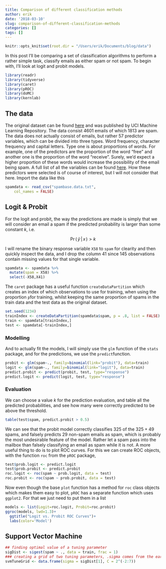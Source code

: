 ```yaml
---
title: Comparison of different classification methods
author: erik
date: '2018-03-10'
slug: comparison-of-different-classification-methods
categories: []
tags: []
---
```



```r
knitr::opts_knit$set(root.dir = "/Users/erik/Documents/blog/data")
```

In this post I'll be comparing a set of classification algorithms to perform a rather simple task, classify emails as either spam or not spam. To begin with, I'll look at logit and probit models. 


```r
library(readr)
library(tidyverse)
library(caret)
library(pROC)
library(doMC)
library(kernlab)
```



## The data
The original dataset can be found [here](https://archive.ics.uci.edu/ml/datasets/spambase) and was published by UCI Machine Learning Repository. The data consist 4601 emails of which 1813 are spam. The data does not actually consist of emails, but rather 57 predictor variables, which can be divided into three types. Word frequency, character frequency and capital letters. Type one is about proportions of words. For example, one of the predictors are the proportion of the word "free" and another one is the proportion of the word "receive". Surely, we'd expect a higher proportion of these words would increase the possibility of the email being spam. A full list of all the variables can be found [here](https://archive.ics.uci.edu/ml/machine-learning-databases/spambase/spambase.names). How these predictors were selected is of course of interest, but I will not consider that here. Import the data like this

```r
spamdata <- read_csv("spambase.data.txt", 
    col_names = FALSE)
```


## Logit & Probit
For the logit and probit, the way the predictions are made is simply that we will consider an email a spam if the predicted probability is larger than some constant $k$, i.e.

$$\text{Pr}\,(\,\tilde{y} \,|\, x\,) > k$$

I will rename the binary response variable `X58` to `spam` for clearity and then quickly inspect the data, and I drop the column 41 since 145 observations contain missing values for that single variable.

```r
spamdata <- spamdata %>% 
  mutate(spam = X58) %>% 
  select(-X58,X41)
```

The $\texttt{caret}$ package has a useful function `createDataPartition` which creates an index of which observations to use for training, when using the proportion `p`for training, whilst keeping the same proportion of spams in the train data and the test data as the original dataset.

```r
set.seed(1234)
trainIndex <- createDataPartition(spamdata$spam, p = .8, list = FALSE)
train <- spamdata[trainIndex,]
test <- spamdata[-trainIndex,]
```

### Modelling

And to actually fit the models, I will simply use the `glm` function of the $\texttt{stats}$ package, and for the predictions, we use the `predict`function. 

```r
probit <- glm(spam~., family=binomial(link="probit"), data=train)
logit <- glm(spam~., family=binomial(link="logit"), data=train)
predict.probit <- predict(probit, test, type="response")
predict.logit <- predict(logit, test, type="response")
```


### Evaluation 
We can choose a value $k$ for the prediction evaluation, and table all the predicted probabilities, and see how many were correctly predicted to be above the threshold. 
```r
table(test$spam, predict.probit > 0.5)
```

We can see that the probit model correctly classifies $325$ of the $325+49$ spams, and falsely predicts 29 non-spam emails as spam, which is probably the most undesirable feature of the model. Rather let a spam pass into the mailbox than falsely classifying an email as spam while it is not. 
A more useful thing to do is to plot ROC curves. For this we can create ROC objects, with the function `roc` from the $\texttt{pROC}$ package,


```r
test$prob.logit <- predict.logit
test$prob.probit <- predict.probit
roc.logit <- roc(spam ~ prob.logit, data = test)
roc.probit <- roc(spam ~ prob.probit, data = test)
```

Now even though the base `plot` function has a method for `roc` class objects which makes them easy to plot, $\texttt{pROC}$ has a separate function which uses $\texttt{ggplot2}$. For that we just need to put them in a list

```r
models <- list(Logit=roc.logit, Probit=roc.probit)
ggroc(models, lwd=1.3)+
  ggtitle("Logit vs. Probit ROC Curves")+
  labs(color='Model') 
```

## Support Vector Machine

```r

## finding optimal value of a tuning parameter
sigDist <- sigest(spam ~ ., data = train, frac = 1)
### creating a grid of two tuning parameters, .sigma comes from the earlier line. we are trying to find best value of .C
svmTuneGrid <- data.frame(sigma = sigDist[1], C = 2^(-2:7))
```
